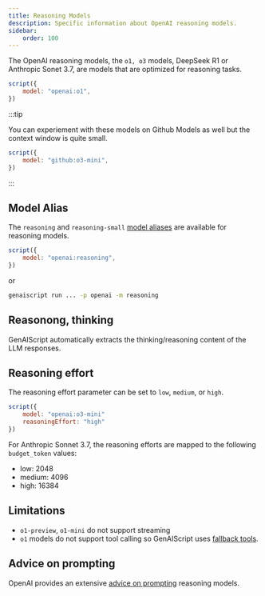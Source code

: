 ```yaml
---
title: Reasoning Models
description: Specific information about OpenAI reasoning models.
sidebar:
    order: 100
---
```


The OpenAI reasoning models, the `o1, o3` models, DeepSeek R1 or Anthropic Sonet 3.7, are models that are optimized for reasoning tasks.

```js
script({
    model: "openai:o1",
})
```

:::tip

You can experiement with these models on Github Models as well but the context window is quite small.

```js
script({
    model: "github:o3-mini",
})
```

:::

## Model Alias

The `reasoning` and `reasoning-small` [model aliases](/genaiscript/reference/scripts/model-aliases) are available for reasoning models.

```js
script({
    model: "openai:reasoning",
})
```

or

```sh
genaiscript run ... -p openai -m reasoning
```

## Reasonong, thinking

GenAIScript automatically extracts the thinking/reasoning content of the LLM responses.

## Reasoning effort

The reasoning effort parameter can be set to `low`, `medium`, or `high`.

```js 'reasoningEffort: "high"'
script({
    model: "openai:o3-mini"
    reasoningEffort: "high"
})
```

For Anthropic Sonnet 3.7, the reasoning efforts are mapped to the following `budget_token` values:

- low: 2048
- medium: 4096
- high: 16384

## Limitations

- `o1-preview`, `o1-mini` do not support streaming
- `o1` models do not support tool calling so GenAIScript uses [fallback tools](/genaiscript/reference/scripts/tools).

## Advice on prompting

OpenAI provides an extensive [advice on prompting](https://platform.openai.com/docs/guides/reasoning#advice-on-prompting) reasoning models.
